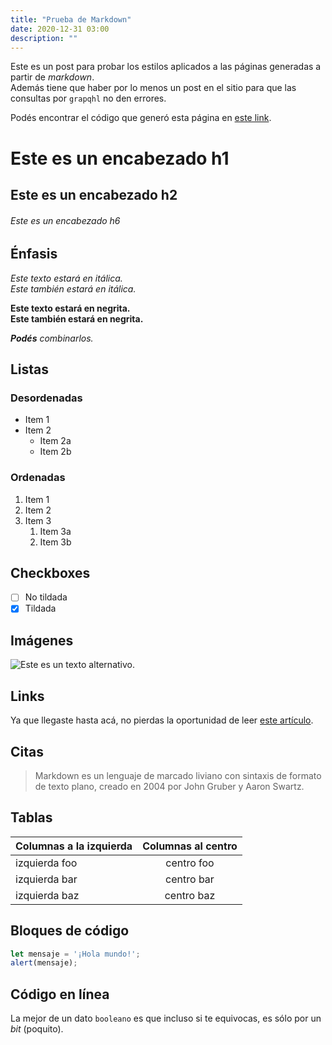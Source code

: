 ```yaml
---
title: "Prueba de Markdown"
date: 2020-12-31 03:00
description: ""
---
```


Este es un post para probar los estilos aplicados a las páginas generadas a partir de _markdown_.  
Además tiene que haber por lo menos un post en el sitio para que las consultas por `grapqhl` no den errores.  

Podés encontrar el código que generó esta página en
[este link](https://github.com/nahueespinosa/nahuelespinosa.com.ar/tree/master/src/content/posts/2020-12-31/markdown-test/index.es.mdx).

# Este es un encabezado h1
## Este es un encabezado h2 
###### Este es un encabezado h6

## Énfasis

*Este texto estará en itálica.*  
_Este también estará en itálica._

**Este texto estará en negrita.**  
__Este también estará en negrita.__

_**Podés** combinarlos._

## Listas

### Desordenadas

* Item 1
* Item 2
    * Item 2a
    * Item 2b

### Ordenadas

1. Item 1
1. Item 2
1. Item 3
    1. Item 3a
    1. Item 3b

## Checkboxes

- [ ] No tildada
- [x] Tildada

## Imágenes

![Este es un texto alternativo.](http://es.xkcd.com/site_media/strips/goto.png "Esta es una imágen de ejemplo.")

## Links

Ya que llegaste hasta acá, no pierdas la oportunidad de leer [este artículo](https://elgatoylacaja.com/vot-no).

## Citas

> Markdown es un lenguaje de marcado liviano con sintaxis de formato de texto plano, creado en 2004 por John Gruber y Aaron Swartz.

## Tablas

| Columnas a la izquierda  | Columnas al centro |
| ------------------------ |:------------------:|
| izquierda foo            | centro foo         |
| izquierda bar            | centro bar         |
| izquierda baz            | centro baz         |

## Bloques de código

```js
let mensaje = '¡Hola mundo!';
alert(mensaje);
```

## Código en línea

La mejor de un dato `booleano` es que incluso si te equivocas, es sólo por un _bit_ (poquito).
